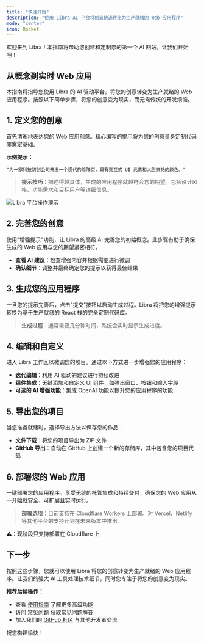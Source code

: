 ```yaml
---
title: "快速开始"
description: "使用 Libra AI 平台将创意快速转化为生产就绪的 Web 应用程序"
mode: "center"
icon: Rocket
---
```

欢迎来到 Libra！本指南将帮助您创建和定制您的第一个 AI 网站。让我们开始吧！

## 从概念到实时 Web 应用

本指南将指导您使用 Libra 的 AI 驱动平台，将您的创意转变为生产就绪的 Web 应用程序。按照以下简单步骤，将您的创意变为现实，而无需传统的开发烦恼。

## 1. 定义您的创意

首先清晰地表达您的 Web 应用创意。精心编写的提示将为您的创意量身定制代码库奠定基础。

**示例提示：**

```
"为一家科技初创公司开发一个现代的着陆页，具有交互式 UI 元素和大胆鲜艳的颜色。"
```

> **提示技巧**：描述得越具体，生成的应用程序就越符合您的期望。包括设计风格、功能需求和目标用户等详细信息。

![Libra 平台操作演示](https://media.zepid.dev/Area.gif)

## 2. 完善您的创意

使用"增强提示"功能，让 Libra 的高级 AI 完善您的初始概念。此步骤有助于确保生成的 Web 应用与您的期望紧密相符。

- **查看 AI 建议**：检查增强内容并根据需要进行微调
- **确认细节**：调整并最终确定您的提示以获得最佳结果

## 3. 生成您的应用程序

一旦您的提示完善后，点击"提交"按钮以启动生成过程。Libra 将把您的增强提示转换为基于生产就绪的 React 栈的完全定制代码库。

> **生成过程**：通常需要几分钟时间，系统会实时显示生成进度。

## 4. 编辑和自定义

进入 Libra 工作区以微调您的项目。通过以下方式进一步增强您的应用程序：

- **迭代编辑**：利用 AI 驱动的建议进行持续改进
- **组件集成**：无缝添加和自定义 UI 组件，如弹出窗口、按钮和输入字段
- **可选的 AI 增强功能**：集成 OpenAI 功能以提升您的应用程序的功能


## 5. 导出您的项目

当您准备就绪时，选择导出方法以保存您的作品：

- **文件下载**：将您的项目导出为 ZIP 文件
- **GitHub 导出**：自动在 GitHub 上创建一个新的存储库，其中包含您的项目代码

## 6. 部署您的 Web 应用

一键部署您的应用程序。享受无缝的托管集成和持续交付，确保您的 Web 应用从一开始就安全、可扩展且实时运行。

> **部署选项**：目前支持在 Cloudflare Workers 上部署。对 Vercel、Netlify 等其他平台的支持计划在未来版本中推出。

⚠️：现阶段只支持部署在 Cloudflare 上

## 下一步

按照这些步骤，您就可以使用 Libra 将您的创意转变为生产就绪的 Web 应用程序。让我们的强大 AI 工具处理技术细节，同时您专注于将您的创意变为现实。

**推荐后续操作：**
- 查看 [使用指南](/platform/usinglibra) 了解更多高级功能
- 访问 [常见问题](/platform/faq) 获取常见问题解答
- 加入我们的 [GitHub 社区](https://github.com/nextify-limited/libra/discussions) 与其他开发者交流

祝您构建愉快！